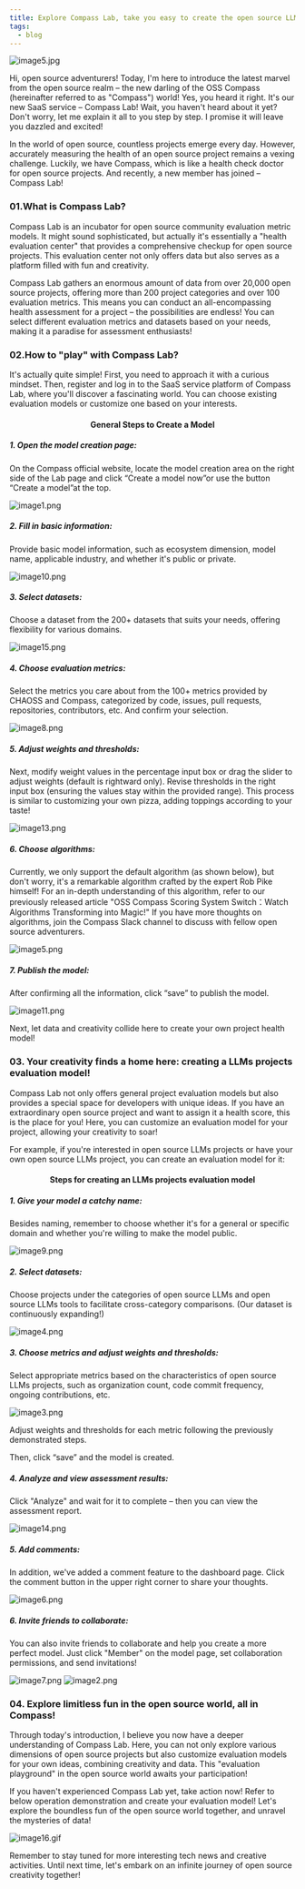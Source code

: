 ```yaml
---
title: Explore Compass Lab, take you easy to create the open source LLMs project evaluation model!
tags:
  - blog
---
```


![image5.jpg](media/report1.png)

<!--truncate-->

Hi, open source adventurers! Today, I'm here to introduce the latest marvel from the open source realm – the new darling of the OSS Compass (hereinafter referred to as "Compass") world! Yes, you heard it right. It's our new SaaS service – Compass Lab! Wait, you haven't heard about it yet? Don't worry, let me explain it all to you step by step. I promise it will leave you dazzled and excited!

In the world of open source, countless projects emerge every day. However, accurately measuring the health of an open source project remains a vexing challenge. Luckily, we have Compass, which is like a health check doctor for open source projects. And recently, a new member has joined – Compass Lab!

### 01.What is Compass Lab?

Compass Lab is an incubator for open source community evaluation metric models. It might sound sophisticated, but actually it's essentially a "health evaluation center" that provides a comprehensive checkup for open source projects. This evaluation center not only offers data but also serves as a platform filled with fun and creativity.

Compass Lab gathers an enormous amount of data from over 20,000 open source projects, offering more than 200 project categories and over 100 evaluation metrics. This means you can conduct an all-encompassing health assessment for a project – the possibilities are endless! You can select different evaluation metrics and datasets based on your needs, making it a paradise for assessment enthusiasts!

### 02.How to "play" with Compass Lab?

It's actually quite simple! First, you need to approach it with a curious mindset. Then, register and log in to the SaaS service platform of Compass Lab, where you'll discover a fascinating world. You can choose existing evaluation models or customize one based on your interests.

<center>

#### General Steps to Create a Model

</center>

##### 1. Open the model creation page:

On the Compass official website, locate the model creation area on the right side of the Lab page and click “Create a model now”or use the button “Create a model”at the top.

![image1.png](media/image1.png)

##### 2. Fill in basic information:

Provide basic model information, such as ecosystem dimension, model name, applicable industry, and whether it's public or private.

![image10.png](media/image10.png)

##### 3. Select datasets:

Choose a dataset from the 200+ datasets that suits your needs, offering flexibility for various domains.

![image15.png](media/image15.png)

##### 4. Choose evaluation metrics:

Select the metrics you care about from the 100+ metrics provided by CHAOSS and Compass, categorized by code, issues, pull requests, repositories, contributors, etc. And confirm your selection.

![image8.png](media/image8.png)

##### 5. Adjust weights and thresholds:

Next, modify weight values in the percentage input box or drag the slider to adjust weights (default is rightward only). Revise thresholds in the right input box (ensuring the values stay within the provided range). This process is similar to customizing your own pizza, adding toppings according to your taste!

![image13.png](media/image13.png)

##### 6. Choose algorithms:

Currently, we only support the default algorithm (as shown below), but don't worry, it's a remarkable algorithm crafted by the expert Rob Pike himself! For an in-depth understanding of this algorithm, refer to our previously released article "OSS Compass Scoring System Switch：Watch Algorithms Transforming into Magic!" If you have more thoughts on algorithms, join the Compass Slack channel to discuss with fellow open source adventurers.

![image5.png](media/image5.png)

##### 7. Publish the model:

After confirming all the information, click “save” to publish the model.

![image11.png](media/image11.png)

Next, let data and creativity collide here to create your own project health model!

### 03. Your creativity finds a home here: creating a LLMs projects evaluation model!

Compass Lab not only offers general project evaluation models but also provides a special space for developers with unique ideas. If you have an extraordinary open source project and want to assign it a health score, this is the place for you! Here, you can customize an evaluation model for your project, allowing your creativity to soar!

For example, if you're interested in open source LLMs projects or have your own open source LLMs project, you can create an evaluation model for it:

<center>

#### Steps for creating an LLMs projects evaluation model

</center>

##### 1. Give your model a catchy name:

Besides naming, remember to choose whether it's for a general or specific domain and whether you're willing to make the model public.

![image9.png](media/image9.png)

##### 2. Select datasets:

Choose projects under the categories of open source LLMs and open source LLMs tools to facilitate cross-category comparisons. (Our dataset is continuously expanding!)

![image4.png](media/image4.png)

##### 3. Choose metrics and adjust weights and thresholds:

Select appropriate metrics based on the characteristics of open source LLMs projects, such as organization count, code commit frequency, ongoing contributions, etc.

![image3.png](media/image3.png)

Adjust weights and thresholds for each metric following the previously demonstrated steps.

Then, click “save” and the model is created.

##### 4. Analyze and view assessment results:

Click "Analyze" and wait for it to complete – then you can view the assessment report.

![image14.png](media/image14.png)

##### 5. Add comments:

In addition, we've added a comment feature to the dashboard page. Click the comment button in the upper right corner to share your thoughts.

![image6.png](media/image6.png)

##### 6. Invite friends to collaborate:

You can also invite friends to collaborate and help you create a more perfect model. Just click "Member" on the model page, set collaboration permissions, and send invitations!

![image7.png](media/image7.png)
![image2.png](media/image2.png)

### 04. Explore limitless fun in the open source world, all in Compass!

Through today's introduction, I believe you now have a deeper understanding of Compass Lab. Here, you can not only explore various dimensions of open source projects but also customize evaluation models for your own ideas, combining creativity and data. This "evaluation playground" in the open source world awaits your participation!

If you haven't experienced Compass Lab yet, take action now! Refer to below operation demonstration and create your evaluation model! Let's explore the boundless fun of the open source world together, and unravel the mysteries of data!

![image16.gif](media/image16.gif)

Remember to stay tuned for more interesting tech news and creative activities. Until next time, let's embark on an infinite journey of open source creativity together!
